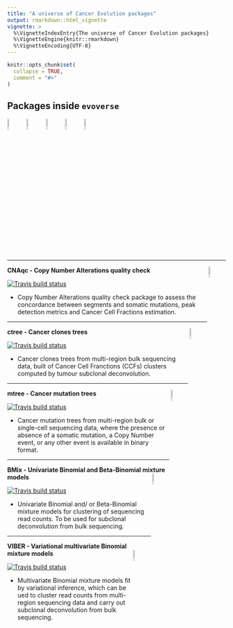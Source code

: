 ```yaml
---
title: "A universe of Cancer Evolution packages"
output: rmarkdown::html_vignette
vignette: >
  %\VignetteIndexEntry{The universe of Cancer Evolution packages}
  %\VignetteEngine{knitr::rmarkdown}
  %\VignetteEncoding{UTF-8}
---
```


```r
knitr::opts_chunk$set(
  collapse = TRUE,
  comment = "#>"
)
```

## Packages inside `evoverse`

<div id="bg">
<a href="https://caravagn.github.io/CNAqc" width="8%"><img src="https://caravagn.github.io/CNAqc/reference/figures/logo.png" width="8%"></a>
<a href="https://caravagn.github.io/ctree" width="8%"><img src="https://caravagn.github.io/ctree/reference/figures/logo.png" width="8%"></a>
<a href="https://caravagn.github.io/mtree" width="8%"><img src="https://caravagn.github.io/mtree/reference/figures/logo.png" width="8%"></a>
<a href="https://caravagn.github.io/BMix" width="8%"><img src="https://caravagn.github.io/BMix/reference/figures/logo.png" width="8%"></a>
<a href="https://caravagn.github.io/VIBER" width="8%"><img src="https://caravagn.github.io/VIBER/reference/figures/logo.png" width="8%"></a>
</div>  

<div id="bg">
 

<div id="bg">
 
-----

 **CNAqc - Copy Number Alterations quality check** <img src="https://caravagn.github.io/CNAqc/reference/figures/logo.png" align="right" width="8%"> 

 [![Travis build status](https://travis-ci.org/caravagn/CNAqc.svg?branch=master)](https://travis-ci.org/caravagn/CNAqc)
 

 * Copy Number Alterations quality check package to assess the concordance between segments and somatic mutations, peak detection metrics and Cancer Cell Fractions estimation.


-----

 **ctree - Cancer clones trees** <img src="https://caravagn.github.io/ctree/reference/figures/logo.png" align="right" width="8%"> 

 [![Travis build status](https://travis-ci.org/caravagn/ctree.svg?branch=master)](https://travis-ci.org/caravagn/ctree)
 

 * Cancer clones trees from multi-region bulk sequencing data, built of Cancer Cell Franctions (CCFs) clusters computed by tumour subclonal deconvolution.


-----

 **mtree - Cancer mutation trees** <img src="https://caravagn.github.io/mtree/reference/figures/logo.png" align="right" width="8%"> 

 [![Travis build status](https://travis-ci.org/caravagn/mtree.svg?branch=master)](https://travis-ci.org/caravagn/mtree)
 

 * Cancer mutation trees from multi-region bulk or single-cell sequencing data, where  the presence or absence of a somatic mutation, a Copy Number event, or any other event is available in binary format.


-----

 **BMix - Univariate Binomial and Beta-Binomial mixture models** <img src="https://caravagn.github.io/BMix/reference/figures/logo.png" align="right" width="8%"> 

 [![Travis build status](https://travis-ci.org/caravagn/BMix.svg?branch=master)](https://travis-ci.org/caravagn/BMix)
 

 * Univariate Binomial and/ or Beta-Binomial mixture models for clustering of sequencing read counts. To be used for subclonal deconvolution from bulk sequencing.


-----

 **VIBER - Variational multivariate Binomial mixture models** <img src="https://caravagn.github.io/VIBER/reference/figures/logo.png" align="right" width="8%"> 

 [![Travis build status](https://travis-ci.org/caravagn/VIBER.svg?branch=master)](https://travis-ci.org/caravagn/VIBER)
 

 * Multivariate Binomial  mixture models fit by variational inference, which can be ued to cluster read counts from multi-region sequencing data and carry out subclonal deconvolution from bulk sequencing.
 
</div>
